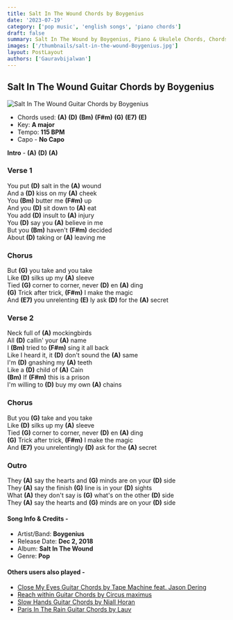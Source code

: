 ```yaml
---
title: Salt In The Wound Chords by Boygenius
date: '2023-07-19'
category: ['pop music', 'english songs', 'piano chords']
draft: false
summary: Salt In The Wound by Boygenius, Piano & Ukulele Chords, Chords used - (A) (D) (Bm) (F#m) (G) (E7) (E),  Key - A major.
images: ['/thumbnails/salt-in-the-wound-Boygenius.jpg']
layout: PostLayout
authors: ['Gauravbijalwan']
---
```


## Salt In The Wound Guitar Chords by Boygenius

![Salt In The Wound Guitar Chords by Boygenius](/thumbnails/salt-in-the-wound-Boygenius.jpg)

- Chords used: **(A)** **(D)** **(Bm)** **(F#m)** **(G)** **(E7)** **(E)**
- Key: **A major**
- Tempo: **115 BPM**
- Capo - **No Capo**

**Intro** - **(A)** **(D)** **(A)**

### Verse 1

You put **(D)** salt in the **(A)** wound\
And a **(D)** kiss on my **(A)** cheek\
You **(Bm)** butter me **(F#m)** up\
And you **(D)** sit down to **(A)** eat\
You add **(D)** insult to **(A)** injury\
You **(D)** say you **(A)** believe in me\
But you **(Bm)** haven't **(F#m)** decided\
About **(D)** taking or **(A)** leaving me

### Chorus

But **(G)** you take and you take\
Like **(D)** silks up my **(A)** sleeve\
Tied **(G)** corner to corner, never **(D)** en **(A)** ding\
**(G)** Trick after trick, **(F#m)** I make the magic\
And **(E7)** you unrelenting **(E)** ly ask **(D)** for the **(A)** secret

### Verse 2

Neck full of **(A)** mockingbirds\
All **(D)** callin' your **(A)** name\
I **(Bm)** tried to **(F#m)** sing it all back\
Like I heard it, it **(D)** don't sound the **(A)** same\
I'm **(D)** gnashing my **(A)** teeth\
Like a **(D)** child of **(A)** Cain\
**(Bm)** If **(F#m)** this is a prison\
I'm willing to **(D)** buy my own **(A)** chains

### Chorus

But you **(G)** take and you take\
Like **(D)** silks up my **(A)** sleeve\
Tied **(G)** corner to corner, never **(D)** en **(A)** ding\
**(G)** Trick after trick, **(F#m)** I make the magic\
And **(E7)** you unrelentingly **(D)** ask for the **(A)** secret

### Outro

They **(A)** say the hearts and **(G)** minds are on your **(D)** side\
They **(A)** say the finish **(G)** line is in your **(D)** sights\
What **(A)** they don't say is **(G)** what's on the other **(D)** side\
They **(A)** say the hearts and **(G)** minds are on your **(D)** side

#### Song Info & Credits -

- Artist/Band: **Boygenius**
- Release Date: **Dec 2, 2018**
- Album: **Salt In The Wound**
- Genre: **Pop**

#### Others users also played -

- [Close My Eyes Guitar Chords by Tape Machine feat. Jason Dering](https://www.chordsco.com/chords/close-my-eyes-guitar-chords-by-tape-machine-feat-jason-dering)
- [Reach within Guitar Chords by Circus maximus](https://www.chordsco.com/chords/reach-within-guitar-chords-by-circus-maximus)
- [Slow Hands Guitar Chords by Niall Horan](https://www.chordsco.com/chords/slow-hands-guitar-chords-by-niall-horan)
- [Paris In The Rain Guitar Chords by Lauv](https://www.chordsco.com/chords/paris-in-the-rain-guitar-chords-by-lauv)
